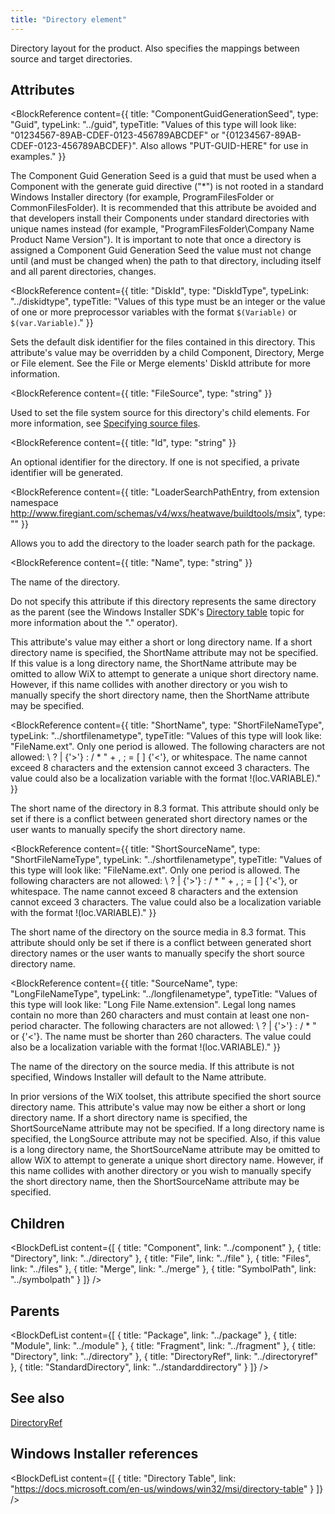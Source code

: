 ```yaml
---
title: "Directory element"
---
```



Directory layout for the product. Also specifies the mappings between source and target directories.


## Attributes

<BlockWrapper>

  <BlockReference
    content={{
      title: "ComponentGuidGenerationSeed",
      type: "Guid",
      typeLink: "../guid",
      typeTitle: "Values of this type will look like: \"01234567-89AB-CDEF-0123-456789ABCDEF\" or \"{01234567-89AB-CDEF-0123-456789ABCDEF}\". Also allows \"PUT-GUID-HERE\" for use in examples."
    }}
  >
  The Component Guid Generation Seed is a guid that must be used when a Component with the generate guid directive ("*")
   is not rooted in a standard Windows Installer directory (for example, ProgramFilesFolder or CommonFilesFolder).
   It is recommended that this attribute be avoided and that developers install their Components under standard
   directories with unique names instead (for example, "ProgramFilesFolder\Company Name Product Name Version"). It is
   important to note that once a directory is assigned a Component Guid Generation Seed the value must not change until
   (and must be changed when) the path to that directory, including itself and all parent directories, changes.
  </BlockReference>

  <BlockReference
    content={{
      title: "DiskId",
      type: "DiskIdType",
      typeLink: "../diskidtype",
      typeTitle: "Values of this type must be an integer or the value of one or more preprocessor variables with the format `$(Variable)` or `$(var.Variable)`."
    }}
  >
  Sets the default disk identifier for the files contained in this directory.
   This attribute's value may be overridden by a child Component, Directory,
   Merge or File element. See the File or Merge elements' DiskId attribute for
   more information.
  </BlockReference>

  <BlockReference
    content={{
      title: "FileSource",
      type: "string"
    }}
  >
  Used to set the file system source for this directory's child elements.
   For more information, see [Specifying source files](../../tools/payloads/).
  </BlockReference>

  <BlockReference
    content={{
      title: "Id",
      type: "string"
    }}
  >
  An optional identifier for the directory. If one is not specified,
   a private identifier will be generated.
  </BlockReference>

  <BlockReference
    content={{
      title: "LoaderSearchPathEntry, from extension namespace http://www.firegiant.com/schemas/v4/wxs/heatwave/buildtools/msix",
      type: ""
    }}
  >
  Allows you to add the directory to the loader search path for the package.
  </BlockReference>

  <BlockReference
    content={{
      title: "Name",
      type: "string"
    }}
  >
  The name of the directory.
  
   Do not specify this attribute if this directory represents
   the same directory as the parent (see the Windows Installer SDK's [Directory table](http://msdn.microsoft.com/library/Aa368295.aspx) topic for more information about the "." operator).
  
   This attribute's value may either a short or long directory name. If a short directory
   name is specified, the ShortName attribute may not be specified. If this value is a long
   directory name, the ShortName attribute may be omitted to
   allow WiX to attempt to generate a unique short directory name.
   However, if this name collides with another directory or you wish to manually specify
   the short directory name, then the ShortName attribute may be specified.
  </BlockReference>

  <BlockReference
    content={{
      title: "ShortName",
      type: "ShortFileNameType",
      typeLink: "../shortfilenametype",
      typeTitle: "Values of this type will look like: \"FileName.ext\". Only one period is allowed. The following characters are not allowed: \\ ? | {'>'} : / * \" + , ; = [ ] {'<'}, or whitespace. The name cannot exceed 8 characters and the extension cannot exceed 3 characters. The value could also be a localization variable with the format !(loc.VARIABLE)."
    }}
  >
  The short name of the directory in 8.3 format.
   This attribute should only be set if there is a conflict between generated short directory names
   or the user wants to manually specify the short directory name.
  </BlockReference>

  <BlockReference
    content={{
      title: "ShortSourceName",
      type: "ShortFileNameType",
      typeLink: "../shortfilenametype",
      typeTitle: "Values of this type will look like: \"FileName.ext\". Only one period is allowed. The following characters are not allowed: \\ ? | {'>'} : / * \" + , ; = [ ] {'<'}, or whitespace. The name cannot exceed 8 characters and the extension cannot exceed 3 characters. The value could also be a localization variable with the format !(loc.VARIABLE)."
    }}
  >
  The short name of the directory on the source media in 8.3 format.
   This attribute should only be set if there is a conflict between generated short directory names
   or the user wants to manually specify the short source directory name.
  </BlockReference>

  <BlockReference
    content={{
      title: "SourceName",
      type: "LongFileNameType",
      typeLink: "../longfilenametype",
      typeTitle: "Values of this type will look like: \"Long File Name.extension\". Legal long names contain no more than 260 characters and must contain at least one non-period character. The following characters are not allowed: \\ ? | {'>'} : / * \" or {'<'}. The name must be shorter than 260 characters. The value could also be a localization variable with the format !(loc.VARIABLE)."
    }}
  >
  The name of the directory on the source media.
   If this attribute is not specified, Windows Installer will default to the Name attribute.
  
   In prior versions of the WiX toolset, this attribute specified the short source directory name.
   This attribute's value may now be either a short or long directory name.
   If a short directory name is specified, the ShortSourceName attribute may not be specified.
   If a long directory name is specified, the LongSource attribute may not be specified.
   Also, if this value is a long directory name, the ShortSourceName attribute may be omitted to
   allow WiX to attempt to generate a unique short directory name.
   However, if this name collides with another directory or you wish to manually specify
   the short directory name, then the ShortSourceName attribute may be specified.
  </BlockReference>

</BlockWrapper>

## Children

<BlockDefList content={[
    {
      title: "Component",
      link: "../component"
    },
    {
      title: "Directory",
      link: "../directory"
    },
    {
      title: "File",
      link: "../file"
    },
    {
      title: "Files",
      link: "../files"
    },
    {
      title: "Merge",
      link: "../merge"
    },
    {
      title: "SymbolPath",
      link: "../symbolpath"
    }
  ]}
/>

## Parents

<BlockDefList content={[
    {
      title: "Package",
      link: "../package"
    },
    {
      title: "Module",
      link: "../module"
    },
    {
      title: "Fragment",
      link: "../fragment"
    },
    {
      title: "Directory",
      link: "../directory"
    },
    {
      title: "DirectoryRef",
      link: "../directoryref"
    },
    {
      title: "StandardDirectory",
      link: "../standarddirectory"
    }
  ]}
/>

## See also
[DirectoryRef](../directoryref)

## Windows Installer references

<BlockDefList content={[
    {
      title: "Directory Table",
      link: "https://docs.microsoft.com/en-us/windows/win32/msi/directory-table"
    }
  ]}
/>
